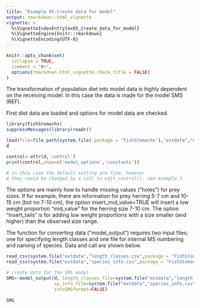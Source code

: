 ```yaml
---
title: "Example 05:Create data for model"
output: rmarkdown::html_vignette
vignette: >
  %\VignetteIndexEntry{ex05_Create_data_for_model}
  %\VignetteEngine{knitr::rmarkdown}
  %\VignetteEncoding{UTF-8}
---
```


```r
knitr::opts_chunk$set(
  collapse = TRUE,
  comment = "#>",
  options(rmarkdown.html_vignette.check_title = FALSE) 
)
```


The transformation of population diet into model data is highly dependent on the receiving model. In this case the data is made for the model SMS (REF).

First diet data are loaded and options for model data are checked.

```r
library(FishStomachs)
suppressMessages(library(readr))

load(file=file.path(system.file( package = "FishStomachs"),"extdata","ex03d.Rdata"))
d

control<-attr(d,'control')
print(control,show=c('model_options','constants'))

# in this case the default setting are fine, however 
# they could be changed by a call to edit_control(), see example 3

```

The options are mainly how to handle missing values ("holes") for prey sizes. If for example, there are information for prey herring 5-7 cm and 10-15 cm (but no 7-10 cm), the option insert_mid_value=TRUE will insert a low weight proportion  "mid_value" for the herring size 7-10 cm. The option "insert_tails" is for adding low weight proportions with a size smaller (and higher) than the observed size range.



The function for converting data ("model_output") requires two input files; one for specifying length classes and one file for internal MS numbering and naming of species. Data and call are shown below.

```r

read_csv(system.file("extdata","length_classes.csv",package = "FishStomachs"),col_types=cols())
read_csv(system.file("extdata","species_info.csv",package = "FishStomachs"),col_types=cols())

# create data for the SMS model
SMS<-model_output(d, length_classes_file=system.file("extdata","length_classes.csv",package = "FishStomachs"),
                  sp_info_file=system.file("extdata","species_info.csv",package = "FishStomachs"),
                  intoSMSformat=FALSE) 
 
SMS
```
